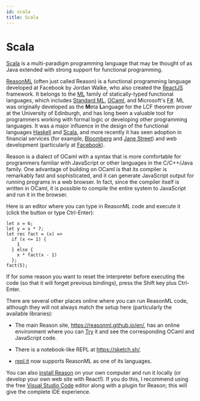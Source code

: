 ```yaml
---
id: scala
title: Scala
---
```


# Scala

[Scala](https://www.scala-lang.org/) is a multi-paradigm programming language that
may be thought of as Java extended with strong support for functional programming.

[ReasonML](https://reasonml.github.io/) (often just called Reason) is a functional
programming language developed at Facebook by Jordan Walke, who also created the
[ReactJS](https://reactjs.org/) framework. It belongs to the
[ML](https://en.wikipedia.org/wiki/ML_(programming_language)) family of statically-typed
functional languages, which includes [Standard ML](http://sml-family.org/),
[OCaml](https://ocaml.org/), and Microsoft's [F#](https://fsharp.org/). ML was originally
developed as the **M**eta **L**anguage for the LCF theorem prover at the University of
Edinburgh, and has long been a valuable tool for programmers working with formal logic or
developing other programming languages. It was a major influence in the design of the
functional languages [Haskell](https://www.haskell.org/) and
[Scala](https://www.scala-lang.org/), and more recently it has seen adoption in financial
services (for example, [Bloomberg](https://bloomberg.com/) and
[Jane Street](https://janestreet.com)) and web development (particularly at
[Facebook](https://facebook.com)).

Reason is a dialect of OCaml with a syntax that is more comfortable for programmers
familiar with JavaScript or other languages in the C/C++/Java family. One advantage of
building on OCaml is that its compiler is remarkably fast and sophisticated, and it can
generate JavaScript output for running programs in a web browser. In fact, since the
compiler itself is written in OCaml, it is possible to compile the entire system to
JavaScript and run it in the browser.

Here is an editor where you can type in ReasonML code and execute it (click the button
or type Ctrl-Enter):

```reason edit
let x = 6;
let y = x * 7;
let rec fact = (x) =>
  if (x <= 1) {
    1
  } else {
    x * fact(x - 1)
  };
fact(5);
```

If for some reason you want to reset the interpreter before executing the code (so that
it will forget previous bindings), press the Shift key plus Ctrl-Enter.

There are several other places online where you can run ReasonML code, although they
will not always match the setup here (particularly the available libraries):

* The main Reason site, https://reasonml.github.io/en/, has an online environment where
you can [Try](https://reasonml.github.io/en/try) it and see the corresponding OCaml and
JavaScript code.

* There is a notebook-like REPL at https://sketch.sh/.

* [repl.it](https://repl.it/) now supports ReasonML as one of its languages.

You can also [install Reason](https://reasonml.github.io/docs/en/installation) on your
own computer and run it locally (or develop your own web site with React!). If you do this,
I recommend using the free [Visual Studio Code](https://code.visualstudio.com/) editor
along with a plugin for Reason; this will give the complete IDE experience.